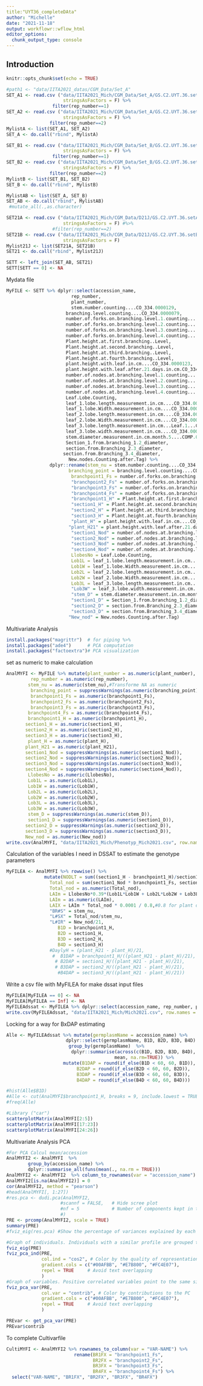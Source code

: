 ```yaml
---
title:"UYT36_completeDAta"
author: "Michelle"
date: "2021-11-18"
output: workflowr::wflow_html
editor_options:
  chunk_output_type: console
---
```


## Introduction

```r
knitr::opts_chunk$set(echo = TRUE)
```

```r
#path1 <- "data/IITA2021_datas/CGM_Data/Set_A"
SET_A1 <- read.csv ("data/IITA2021_Mich/CGM_Data/Set_A/GS.C2.UYT.36.setA1.csv", header = TRUE, na.strings = c(""," "), 
                     stringsAsFactors = F) %>%
                 filter(rep_number==1)
SET_A2 <- read.csv ("data/IITA2021_Mich/CGM_Data/Set_A/GS.C2.UYT.36.setA2.csv", header = TRUE, na.strings = c(""," "), 
                     stringsAsFactors = F) %>%
                filter(rep_number==2)
MylistA <- list(SET_A1, SET_A2)
SET_A <- do.call("rbind", MylistA) 
```


```r
SET_B1 <- read.csv ("data/IITA2021_Mich/CGM_Data/Set_B/GS.C2.UYT.36.setB1.csv", header = TRUE, na.strings = c(""," "), 
                     stringsAsFactors = F) %>%
                 filter(rep_number==1)
SET_B2 <- read.csv ("data/IITA2021_Mich/CGM_Data/Set_B/GS.C2.UYT.36.setB2.csv", header = TRUE, na.strings = c(""," "), 
                     stringsAsFactors = F) %>%
                filter(rep_number==2)
MylistB <- list(SET_B1, SET_B2)
SET_B <- do.call("rbind", MylistB) 
```


```r
MylistAB <- list(SET_A, SET_B)
SET_AB <- do.call("rbind", MylistAB)
 #mutate_all(.,as.character)
```

```r
SET21A <- read.csv ("data/IITA2021_Mich/CGM_Data/D21J/GS.C2.UYT.36.setA4.csv", header = TRUE, na.strings = c(""," "), 
                     stringsAsFactors = F) #%>%
                 #filter(rep_number==2)
SET21B <- read.csv ("data/IITA2021_Mich/CGM_Data/D21J/GS.C2.UYT.36.setB3.csv", header = TRUE, na.strings = c(""," "), 
                     stringsAsFactors = F)
Mylist21J <- list(SET21A, SET21B)
SET21 <- do.call("rbind", Mylist21J) 
```


```r
SETT <- left_join(SET_AB, SET21)
SETT[SETT == 0] <- NA
```


Mydata file
```r
MyFILE <- SETT %>% dplyr::select(accession_name,
                        rep_number,
                        plant_number,
                        stem.number.counting....CO_334.0000129,
                      branching.level.counting....CO_334.0000079,
                      number.of.forks.on.branching.level.1.counting....CO_334.0000522,
                      number.of.forks.on.branching.level.2.counting....CO_334.0000523,
                      number.of.forks.on.branching.level.3.counting....CO_334.0000524,
                      number.of.forks.on.branching.level.4.counting....CO_334.0000524.Copy..0.,
                      Plant.height.at.first.branching..Level,
                      Plant.height.at.second.branching..Level,
                      Plant.height.at.third.branching..Level,
                      Plant.height.at.fourth.branching..Level,
                      plant.height.with.leaf.in.cm....CO_334.0000123,
                      plant.height.with.leaf.after.21.days.in.cm.CO_334.0000123,
                      number.of.nodes.at.branching.level.1.counting....CO_334.0000352,
                      number.of.nodes.at.branching.level.2.counting....CO_334.0000363,
                      number.of.nodes.at.branching.level.3.counting....CO_334.0000368,
                      number.of.nodes.at.branching.level.4.counting....CO_334.0000383,
                      Leaf.Lobe.Counting,
                      leaf_1.lobe.length.measurement.in.cm....CO_334.0000164,
                      leaf_1.lobe.Width.measurement.in.cm....CO_334.0000164.Copy..0.,
                      leaf_2.lobe.length.measurement.in.cm....CO_334.0000164.Copy..0.,
                      leaf_2.lobe.Width.measurement.in.cm....CO_334.0000164.Copy..1.,
                      leaf_3.lobe.length.measurement.in.cm...Leaf.1...CO_334.0000164.Copy..1.,
                      leaf_3.lobe.width.measurement.in.cm....CO_334.0000165,
                      stem.diameter.measurement.in.cm.month.5....COMP.0000129,
                      Section_1.from.branching_1.2_diameter,
                      section.from.Branching_2.3_diameter,
                     section.from.Branching_3.4_diameter,
                       New.nodes.Counting.after.Tag) %>%
                dplyr::rename(stem_nu = stem.number.counting....CO_334.0000129,
                       branching_point = branching.level.counting....CO_334.0000079,
                        branchpoint1_Fs = number.of.forks.on.branching.level.1.counting....CO_334.0000522,
                        "branchpoint2_Fs" = number.of.forks.on.branching.level.2.counting....CO_334.0000523,
                        "branchpoint3_Fs" = number.of.forks.on.branching.level.3.counting....CO_334.0000524,
                        "branchpoint4_Fs" = number.of.forks.on.branching.level.4.counting....CO_334.0000524.Copy..0.,
                        "branchpoint1_H" = Plant.height.at.first.branching..Level,
                        "section1_H" = Plant.height.at.second.branching..Level,
                        "section2_H" = Plant.height.at.third.branching..Level,
                        "section3_H" = Plant.height.at.fourth.branching..Level,
                        "plant_H" = plant.height.with.leaf.in.cm....CO_334.0000123,
                       "plant_H21" = plant.height.with.leaf.after.21.days.in.cm.CO_334.0000123,
                        "section1_Nod" = number.of.nodes.at.branching.level.1.counting....CO_334.0000352,
                        "section2_Nod" = number.of.nodes.at.branching.level.2.counting....CO_334.0000363,
                        "section3_Nod" = number.of.nodes.at.branching.level.3.counting....CO_334.0000368,
                        "section4_Nod" = number.of.nodes.at.branching.level.4.counting....CO_334.0000383,
                        LlobesNo = Leaf.Lobe.Counting,
                        Lob1L = leaf_1.lobe.length.measurement.in.cm....CO_334.0000164,
                        Lob1W = leaf_1.lobe.Width.measurement.in.cm....CO_334.0000164.Copy..0.,
                        Lob2L = leaf_2.lobe.length.measurement.in.cm....CO_334.0000164.Copy..0.,
                        Lob2W = leaf_2.lobe.Width.measurement.in.cm....CO_334.0000164.Copy..1.,
                        Lob3L = leaf_3.lobe.length.measurement.in.cm...Leaf.1...CO_334.0000164.Copy..1.,
                        "Lob3W" = leaf_3.lobe.width.measurement.in.cm....CO_334.0000165,
                        "stem_D" = stem.diameter.measurement.in.cm.month.5....COMP.0000129,
                        "section1_D" = Section_1.from.branching_1.2_diameter,
                        "section2_D" = section.from.Branching_2.3_diameter,
                        "section3_D" = section.from.Branching_3.4_diameter,
                       "New_nod" = New.nodes.Counting.after.Tag)

```

  Multivariate Analysis
```r
install.packages("magrittr")  # for piping %>%
install.packages("ade4")      # PCA computation
install.packages("factoextra")# PCA visualization
```

set as numeric to make calculation
```r
AnalMYFI <- MyFILE %>% mutate(plant_number = as.numeric(plant_number),
         rep_number = as.numeric(rep_number),
        stem_nu = as.numeric(stem_nu),#Transforme NA as numeric
         branching_point = suppressWarnings(as.numeric(branching_point)),
         branchpoint1_Fs = as.numeric(branchpoint1_Fs),
         branchpoint2_Fs = as.numeric(branchpoint2_Fs),
         branchpoint3_Fs = as.numeric(branchpoint3_Fs),
        branchpoint4_Fs = as.numeric(branchpoint4_Fs),
        branchpoint1_H = as.numeric(branchpoint1_H),
       section1_H = as.numeric(section1_H),
       section2_H = as.numeric(section2_H),
       section3_H = as.numeric(section3_H),
        plant_H = as.numeric(plant_H),
       plant_H21 = as.numeric(plant_H21),
       section1_Nod = suppressWarnings(as.numeric(section1_Nod)),
       section2_Nod = suppressWarnings(as.numeric(section2_Nod)),
       section3_Nod = suppressWarnings(as.numeric(section3_Nod)),
       section4_Nod = suppressWarnings(as.numeric(section4_Nod)),
        LlobesNo = as.numeric(LlobesNo),
        Lob1L = as.numeric(Lob1L),
        Lob1W = as.numeric(Lob1W),
        Lob2L = as.numeric(Lob2L),
        Lob2W = as.numeric(Lob2W),
        Lob3L = as.numeric(Lob3L),
        Lob3W = as.numeric(Lob3W),
        stem_D = suppressWarnings(as.numeric(stem_D)),
        section1_D = suppressWarnings(as.numeric(section1_D)),
       section2_D = suppressWarnings(as.numeric(section2_D)),
       section3_D = suppressWarnings(as.numeric(section3_D)),
       New_nod = as.numeric(New_nod))
write.csv(AnalMYFI, "data/IITA2021_Mich/Phenotyp_Mich2021.csv", row.names = FALSE)
```

Calculation of the variables I need in DSSAT to estimate the genotype parameters
```r
MyFILEA <- AnalMYFI %>% rowwise() %>% 
              mutate(NODLT = sum((section1_H - branchpoint1_H)/section1_Nod, (section2_H-section1_H)/section2_Nod, (section3_H-section2_H)/section3_Nod, na.rm = T),
                Total_nod = sum(section1_Nod * branchpoint1_Fs, section2_Nod * branchpoint2_Fs, section3_Nod * branchpoint3_Fs, branchpoint1_H/NODLT, na.rm = T) * stem_nu,
                Total_nod = as.numeric(Total_nod),  
                LAIm = LlobesNo*0.39*(Lob1L*Lob1W + Lob2L*Lob2W + Lob3L*Lob3W)/3 + 24,
                LAIm = as.numeric(LAIm),
                LAIX = LAIm * Total_nod * 0.0001 / 0.8,#0.8 for plant density
                "BR#S" = stem_nu,
                "L#SX" = Total_nod/stem_nu,
                "L#IR" = New_nod/21,
                   B1D = branchpoint1_H,
                   B2D = section1_H,
                   B3D = section2_H,
                   B4D = section3_H)
                #DaylyH = (plant_H21 - plant_H)/21,
                 #  B1DAP = branchpoint1_H/((plant_H21 - plant_H)/21),
                  # B2DAP = section1_H/((plant_H21 - plant_H)/21),
                  # B3DAP = section2_H/((plant_H21 - plant_H)/21),
                   #B4DAP = section3_H/((plant_H21 - plant_H)/21))
```

Write a csv file with MyFILEA for make dssat input files
```r
MyFILEA[MyFILEA == 0] <- NA
MyFILEA[MyFILEA == Inf] <- NA
MyFILEAdssat <- MyFILEA %>% dplyr::select(accession_name, rep_number, plant_number, stem_nu, NODLT, Total_nod, B1D, B2D, B3D, B4D, LAIm, LAIX, "BR#S", "L#SX", "L#IR")
write.csv(MyFILEAdssat, "data/IITA2021_Mich/Mich2021.csv", row.names = FALSE)
```

Locking for a way for BxDAP estimating
```r
Alle <- MyFILEAdssat %>% mutate(germplasmName = accession_name) %>%
                      dplyr::select(germplasmName, B1D, B2D, B3D, B4D) %>%
                       group_by(germplasmName)  %>%
                        dplyr::summarise(across(c(B1D, B2D, B3D, B4D), 
                                        mean, na.rm=TRUE)) %>%
                     mutate(B1DAP = round(if_else(B1D < 60, 60, B1D)),
                          B2DAP = round(if_else(B2D < 60, 60, B2D)), 
                          B3DAP = round(if_else(B3D < 60, 60, B3D)),
                          B4DAP = round(if_else(B4D < 60, 60, B4D)))

#hist(Alle$B1D)
#Alle <- cut(AnalMYFI$branchpoint1_H, breaks = 9, include.lowest = TRUE)
#freq(Alle)
```



```r
#Library ("car")
scatterplotMatrix(AnalMYFI[2:5])
scatterplotMatrix(AnalMYFI[17:23])
scatterplotMatrix(AnalMYFI[24:26])
```


  Multivariate Analysis PCA
```r
#For PCA Calcul mean/accession
AnalMYFI2 <- AnalMYFI  %>% 
        group_by(accession_name) %>%
        dplyr::summarise_all(funs(mean(., na.rm = TRUE)))
AnalMYFI2 <- AnalMYFI2  %>% column_to_rownames(var = "accession_name")
AnalMYFI2[is.na(AnalMYFI2)] = 0
cor(AnalMYFI2, method = "pearson")
#head(AnalMYFI[, 1:27])
#res.pca <- dudi.pca(AnalMYFI2,
                    #scannf = FALSE,   # Hide scree plot
                    #nf = 5            # Number of components kept in the results
                    #)
PRE <- prcomp(AnalMYFI2, scale = TRUE)
summary(PRE)
#fviz_eig(res.pca) #Show the percentage of variances explained by each principal component
```

```r
#Graph of individuals. Individuals with a similar profile are grouped together.
fviz_eig(PRE)
fviz_pca_ind(PRE,
             col.ind = "cos2", # Color by the quality of representation
             gradient.cols = c("#00AFBB", "#E7B800", "#FC4E07"),
             repel = TRUE     # Avoid text overlapping
             )
#Graph of variables. Positive correlated variables point to the same side of the plot. Negative correlated variables point to opposite sides of the graph.
fviz_pca_var(PRE,
             col.var = "contrib", # Color by contributions to the PC
             gradient.cols = c("#00AFBB", "#E7B800", "#FC4E07"),
             repel = TRUE     # Avoid text overlapping
             )

PREvar <- get_pca_var(PRE)
PREvar$contrib

```

To complete Cultivarfile
```r
CultiMYFI <- AnalMYFI2 %>% rownames_to_column(var = "VAR-NAME") %>%
                         rename(BR1FX = "branchpoint1_Fs",
                                BR2FX = "branchpoint2_Fs",
                                BR3FX = "branchpoint3_Fs",
                                BR4FX = "branchpoint4_Fs") %>% 
  select("VAR-NAME", "BR1FX", "BR2FX", "BR3FX", "BR4FX")
        
```




